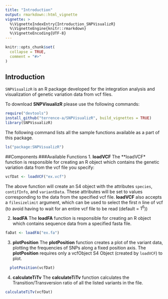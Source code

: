 ```yaml
---
title: "Introduction"
output: rmarkdown::html_vignette
vignette: >
  %\VignetteIndexEntry{Introduction_SNPVisualizR}
  %\VignetteEngine{knitr::rmarkdown}
  %\VignetteEncoding{UTF-8}
---
```


```r
knitr::opts_chunk$set(
  collapse = TRUE,
  comment = "#>"
)
```
## Introduction

`SNPVisualizR` is an R package developed for the integration analysis and visualization of genetic variation data from vcf files.

To download **SNPVisualizR** please use the following commands:

```r
require("devtools")
install_github("terrence-a/SNPVisualizR", build_vignettes = TRUE)
library(SNPVisualizR)
```

The following command lists all the sample functions available as a part of this package.

``` r
ls("package:SNPVisualizR")
```

##Components
###Available Functions
1. **loadVCF**
The **loadVCF* function is responsible for creating an R object which contains the genetic variation data from the vcf file you specify:

```r
vcfDat <- loadVCF("ex.vcf")
```

The above function will create an S4 object with the attributes `species`, `contifInfo`, and `variantData`. These attributes will be set to values corresponding to the data from the specified vcf file.
**loadVCF** also accepts a `filesizelimit` argument, which can be used to select the first n line of vcf (to avoid having to wait for an entire vcf file to be read (default = $1^6$))

2. **loadFA**
The **loadFA** function is responsible for creating an R object which contains sequence data from a specified fasta file.

```r
faDat <- loadFA("ex.fa")
```
3. **plotPosition**
The **plotPosition** function creates a plot of the variant data, plotting the frequencies of SNPs along a fixed position axis.
The **plotPosition** requires only a vcfObject S4 Object (created by `loadVCF`) to plot.
```r
  plotPosition(vcfDat)
```

4. **calculateTiTv**
The **calculateTiTv** function calculates the Transition/Transversion ratio of all the listed variants in the file.

```r
calculateTiTv(vcfDat)
```
